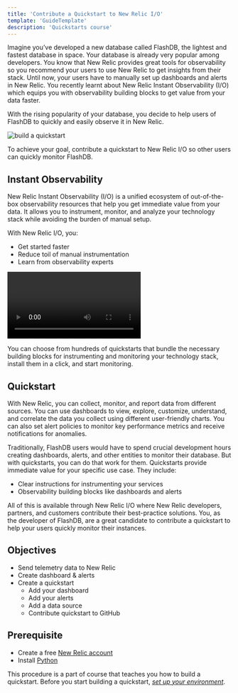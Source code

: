 ```yaml
---
title: 'Contribute a Quickstart to New Relic I/O'
template: 'GuideTemplate'
description: 'Quickstarts course'
---
```


<Intro>

Imagine you’ve developed a new database called FlashDB, the lightest and fastest database in space. Your database is already very popular among developers.
You know that New Relic provides great tools for observability so you recommend your users to use New Relic to get insights from their stack. Until now, your users have to manually set up dashboards and alerts in New Relic. 
You recently learnt about New Relic Instant Observability (I/O) which equips you with observability building blocks to get value from your data faster.    

With the rising popularity of your database, you decide to help users of FlashDB to quickly and easily observe it in New Relic.

![build a quickstart](../../images/contribute-to-quickstarts/lab-narrative.png)

To achieve your goal, contribute a quickstart to New Relic I/O so other users can quickly monitor FlashDB.

</Intro>

<Intro>

## Instant Observability

New Relic Instant Observability (I/O) is a unified ecosystem of out-of-the-box observability resources that help you get immediate value from your data. It allows you to instrument, monitor, and analyze your technology stack while avoiding the burden of manual setup. 

With New Relic I/O, you: 
- Get started faster
- Reduce toil of manual instrumentation
- Learn from observability experts

<Video id="c9zprczTXj8" type="youtube" />

</Intro>

You can choose from hundreds of quickstarts that bundle the necessary building blocks for instrumenting and monitoring your technology stack, install them in a click, and start monitoring. 

## Quickstart

With New Relic, you can collect, monitor, and report data from different sources. You can use dashboards to view, explore, customize, understand, and correlate the data you collect using different user-friendly charts. 
You can also set alert policies to monitor key performance metrics and receive notifications for anomalies.

Traditionally, FlashDB users would have to spend crucial development hours creating dashboards, alerts, and other entities to monitor their database. But with quickstarts, you can do that work for them. 
Quickstarts provide immediate value for your specific use case. They include:
- Clear instructions for instrumenting your services
- Observability building blocks like dashboards and alerts

All of this is available through New Relic I/O where New Relic developers, partners, and customers contribute their best-practice solutions. You, as the developer of FlashDB, are a great candidate to contribute a quickstart to help your users quickly monitor their instances.

<FlexWrapper>

<Objectives>

## Objectives

- Send telemetry data to New Relic
- Create dashboard & alerts 
- Create a quickstart
    - Add your dashboard 
    - Add your alerts 
    - Add a data source
    - Contribute quickstart to GitHub

</Objectives>

<Requirements>

## Prerequisite

- Create a free [New Relic account](https://login.newrelic.com/login)
- Install [Python](https://www.python.org/downloads/) 

</Requirements>

</FlexWrapper>

<Callout variant="course" title="Course">

This procedure is a part of course that teaches you how to build a quickstart. Before you start building a quickstart, [_set up your environment_](/contribute-to-quickstarts/deploy-your-application).

</Callout>